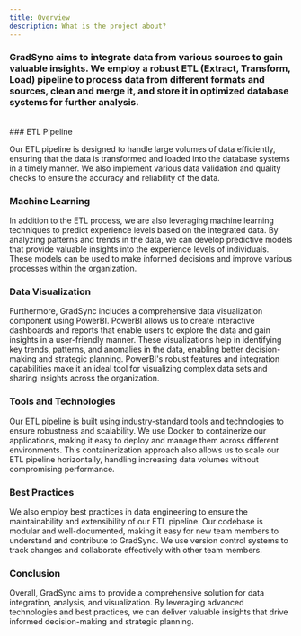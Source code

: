 ```yaml
---
title: Overview
description: What is the project about?
---
```


### GradSync aims to integrate data from various sources to gain valuable insights. We employ a robust ETL (Extract, Transform, Load) pipeline to process data from different formats and sources, clean and merge it, and store it in optimized database systems for further analysis.
<br />
### ETL Pipeline

Our ETL pipeline is designed to handle large volumes of data efficiently, ensuring that the data is transformed and loaded into the database systems in a timely manner. We also implement various data validation and quality checks to ensure the accuracy and reliability of the data.
<br />
### Machine Learning

In addition to the ETL process, we are also leveraging machine learning techniques to predict experience levels based on the integrated data. By analyzing patterns and trends in the data, we can develop predictive models that provide valuable insights into the experience levels of individuals. These models can be used to make informed decisions and improve various processes within the organization.
<br />
### Data Visualization

Furthermore, GradSync includes a comprehensive data visualization component using PowerBI. PowerBI allows us to create interactive dashboards and reports that enable users to explore the data and gain insights in a user-friendly manner. These visualizations help in identifying key trends, patterns, and anomalies in the data, enabling better decision-making and strategic planning. PowerBI's robust features and integration capabilities make it an ideal tool for visualizing complex data sets and sharing insights across the organization.
<br />
### Tools and Technologies

Our ETL pipeline is built using industry-standard tools and technologies to ensure robustness and scalability. We use Docker to containerize our applications, making it easy to deploy and manage them across different environments. This containerization approach also allows us to scale our ETL pipeline horizontally, handling increasing data volumes without compromising performance.
<br />
### Best Practices

We also employ best practices in data engineering to ensure the maintainability and extensibility of our ETL pipeline. Our codebase is modular and well-documented, making it easy for new team members to understand and contribute to GradSync. We use version control systems to track changes and collaborate effectively with other team members.
<br />
### Conclusion

Overall, GradSync aims to provide a comprehensive solution for data integration, analysis, and visualization. By leveraging advanced technologies and best practices, we can deliver valuable insights that drive informed decision-making and strategic planning.